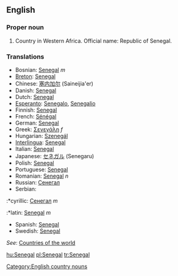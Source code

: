==English==
===Proper noun===

# Country in Western Africa. Official name: Republic of Senegal.
===Translations===
*Bosnian: [[Senegal]] ''m''
*[[Breton]]: [[Senegal]]
*Chinese: [[塞内加尔]] (Saineijia'er)
*Danish: [[Senegal]]
*Dutch: [[Senegal]]
*[[Esperanto]]: [[Senegalo]], [[Senegalio]]
*Finnish: [[Senegal]]
*French: [[Sénégal]]
*German: [[Senegal]]
*Greek: [[Σενεγάλη]] ''f''
*Hungarian: [[Szenegál]]
*[[Interlingua]]: [[Senegal]]
*Italian: [[Senegal]]
*Japanese: [[セネガル]] (Senegaru)
*Polish: [[Senegal]]
*Portuguese: [[Senegal]]
*Romanian: [[Senegal]] ''n''
*Russian: [[Сенегал]]
*Serbian:
:*cyrillic: [[Сенегал]] ''m''
:*latin: [[Senegal]] ''m''
*Spanish: [[Senegal]]
*Swedish: [[Senegal]]

''See'': [[Countries of the world]]
[[Category:English country nouns]]

[[hu:Senegal]]
[[pl:Senegal]]
[[tr:Senegal]]